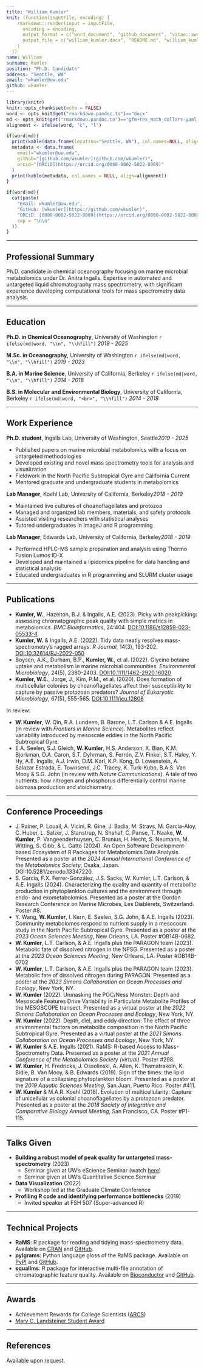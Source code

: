 ```yaml
---
title: "William Kumler"
knit: (function(inputFile, encoding) {
    rmarkdown::render(input = inputFile,
      encoding = encoding,
      output_format = c("word_document", "github_document", "vitae::awesomecv"),
      output_file = c("william_kumler.docx", "README.md", "william_kumler.pdf")
    )
  })
name: William
surname: Kumler
position: "Ph.D. Candidate"
address: "Seattle, WA"
email: "wkumler@uw.edu"
github: wkumler
---
```


```r
library(knitr)
knitr::opts_chunk$set(echo = FALSE)
word <- opts_knit$get("rmarkdown.pandoc.to")=="docx"
md <- opts_knit$get("rmarkdown.pandoc.to")=="gfm+tex_math_dollars-yaml_metadata_block"
alignment <- ifelse(word, "c", "l")
```

```r
if(word|md){
  print(kable(data.frame(location="Seattle, WA"), col.names=NULL, align = alignment))
  metadata <- data.frame(
    email="wkumler@uw.edu",
    github="[github.com/wkumler](github.com/wkumler)",
    orcid="[ORCiD](https://orcid.org/0000-0002-5022-8009)"
  )
  print(kable(metadata, col.names = NULL, align=alignment))
}
```

```r
if(word|md){
  cat(paste(
    "Email: wkumler@uw.edu",
    "GitHub: [wkumler](https://github.com/wkumler)",
    "ORCiD: [0000-0002-5022-8009](https://orcid.org/0000-0002-5022-8009)",
    sep = "\n\n"
  ))
}
```

---

## Professional Summary

Ph.D. candidate in chemical oceanography focusing on marine microbial metabolomics under Dr. Anitra Ingalls. Expertise in automated and untargeted liquid chromatography mass spectrometry, with significant experience developing computational tools for mass spectrometry data analysis.

---

## Education

**Ph.D. in Chemical Oceanography**, University of Washington `r ifelse(md|word, "\\n", "\\hfill")` _2019 - 2025_

**M.Sc. in Oceanography**, University of Washington `r ifelse(md|word, "\\n", "\\hfill")` _2019 - 2023_

**B.A. in Marine Science**, University of California, Berkeley `r ifelse(md|word, "\\n", "\\hfill")` _2014 - 2018_

**B.S. in Molecular and Environmental Biology**, University of California, Berkeley `r ifelse(md|word, "<br>", "\\hfill")` _2014 - 2018_

---

## Work Experience

**Ph.D. student**, Ingalls Lab, University of Washington, Seattle\hfill_2019 - 2025_

- Published papers on marine microbial metabolomics with a focus on untargeted methodologies
- Developed existing and novel mass spectrometry tools for analysis and visualization
- Fieldwork in the North Pacific Subtropical Gyre and California Current
- Mentored graduate and undergraduate students in metabolomics

**Lab Manager**, Koehl Lab, University of California, Berkeley\hfill_2018 - 2019_

- Maintained live cultures of choanoflagellates and protozoa
- Managed and organized lab members, materials, and safety protocols
- Assisted visiting researchers with statistical analyses
- Tutored undergraduates in ImageJ and R programming

**Lab Manager**, Edwards Lab, University of California, Berkeley\hfill_2018 - 2019_

- Performed HPLC-MS sample preparation and analysis using Thermo Fusion Lumos ID-X
- Developed and maintained a lipidomics pipeline for data handling and statistical analysis
- Educated undergraduates in R programming and SLURM cluster usage

---

## Publications

- **Kumler, W.**, Hazelton, B.J. & Ingalls, A.E. (2023). Picky with peakpicking: assessing chromatographic peak quality with simple metrics in metabolomics. _BMC Bioinformatics_, 24:404. [DOI:10.1186/s12859-023-05533-4](https://doi.org/10.1186/s12859-023-05533-4)
- **Kumler, W.** & Ingalls, A.E. (2022). Tidy data neatly resolves mass-spectrometry's ragged arrays. _R Journal_, 14(3), 193-202. [DOI:10.32614/RJ-2022-050](https://doi.org/10.32614/RJ-2022-050)
- Boysen, A.K., Durham, B.P., **Kumler, W.**, et al. (2022). Glycine betaine uptake and metabolism in marine microbial communities. _Environmental Microbiology_, 24(5), 2380-2403. [DOI:10.1111/1462-2920.16020](https://doi.org/10.1111/1462-2920.16020)
- **Kumler, W.E.**, Jorge, J., Kim, P.M., et al. (2020). Does formation of multicellular colonies by choanoflagellates affect their susceptibility to capture by passive protozoan predators? _Journal of Eukaryotic Microbiology_, 67(5), 555-565. [DOI:10.1111/jeu.12808](https://doi.org/10.1111/jeu.12808)

In review:

- **W. Kumler**, W. Qin, R.A. Lundeen, B. Barone, L.T. Carlson & A.E. Ingalls (in review with _Frontiers in Marine Science_). Metabolites reflect variability introduced by mesoscale eddies in the North Pacific Subtropical Gyre.
- E.A. Seelen, S.J. Gleich, **W. Kumler**, H.S. Anderson, X. Bian, K.M. Bjorkman, D.A. Caron, S.T. Dyhrman, S. Ferrón, Z.V. Finkel, S.T. Haley, Y. Hy, A.E. Ingalls, A.J. Irwin, D.M. Karl, K.P. Kong, D. Lowenstein, A. Salazar Estrada, E. Townsend, J.C. Tracey, K. Turk-Kubo, B.A.S. Van Mooy & S.G. John (in review with _Nature Communications_). A tale of two nutrients: how nitrogen and phosphorus differentially control marine biomass production and stoichiometry.

---

## Conference Proceedings

- J. Rainer, P. Louail, A. Vicini, R. Gine, J. Badia, M. Stravs, M. Garcia-Aloy, C. Huber, L. Salzer, J. Stanstrup, N. Shahaf, C. Panse, T. Naake, **W. Kumler**, P. Vangeenderhuysen, C. Brunius, H. Hecht, S. Neumann, M. Witting, S. Gibb, & L. Gatto (2024). An Open Software Development-based Ecosystem of R Packages for Metabolomics Data Analysis. Presented as a poster at the _2024 Annual International Conference of the Metabolomics Society_, Osaka, Japan. DOI:10.5281/zenodo.13347220.
- S. Garcia, F.X. Ferrer-González, J.S. Sacks, W. Kumler, L.T. Carlson, & A.E. Ingalls (2024). Characterizing the quality and quantity of metabolite production in phytoplankton cultures and the environment through endo- and exometabolomics. Presented as a poster at the Gordon Research Conference on Marine Microbes, Les Diablerets, Switzerland. Poster #8.
- Y. Wang, **W. Kumler**, I. Kern, E. Seelen, S.G. John, & A.E. Ingalls (2023). Community metabolomes respond to nutrient supply in a mesocosm study in the North Pacific Subtropical Gyre. Presented as a poster at the _2023 Ocean Sciences Meeting_, New Orleans, LA. Poster #OB14B-0682.
- **W. Kumler**, L.T. Carlson, & A.E. Ingalls plus the PARAGON team (2023). Metabolic fate of dissolved nitrogen in the NPSG. Presented as a poster at the _2023 Ocean Sciences Meeting_, New Orleans, LA. Poster #OB14B-0702
- **W. Kumler**, L.T. Carlson, & A.E. Ingalls plus the PARAGON team (2023). Metabolic fate of dissolved nitrogen during PARAGON. Presented as a poster at the _2023 Simons Collaboration on Ocean Processes and Ecology_, New York, NY.
- **W. Kumler** (2022). Unmasking the POC/Ness Monster: Depth and Mesoscale Features Drive Variability in Particulate Metabolite Profiles of the MESOSCOPE transect. Presented as a virtual poster at the _2022 Simons Collaboration on Ocean Processes and Ecology_, New York, NY.
- **W. Kumler** (2022). Depth, diel, and eddy direction: The effect of three environmental factors on metabolite composition in the North Pacific Subtropical Gyre. Presented as a virtual poster at the _2021 Simons Collaboration on Ocean Processes and Ecology_, New York, NY.
- **W. Kumler** & A.E. Ingalls (2021). RaMS: R-based Access to Mass-Spectrometry Data. Presented as a poster at the _2021 Annual Conference of the Metabolomics Society (virtual)_. Poster #298.
- **W. Kumler**, H. Fredricks, J. Ossolinski, A. Allen, K. Thamatrakoln, K. Bidle, B. Van Mooy, & B. Edwards (2019). Sign of the times: the lipid signature of a collapsing phytoplankton bloom. Presented as a poster at the _2019 Aquatic Sciences Meeting_, San Juan, Puerto Rico. Poster #411.
- **W. Kumler** & M.A.R. Koehl (2018). Evolution of multicellularity: Capture of unicellular vs colonial choanoflagellates by a protozoan predator. Presented as a poster at the _2018 Society of Integrative and Comparative Biology Annual Meeting_, San Francisco, CA. Poster #P1-115.

---

## Talks Given

- **Building a robust model of peak quality for untargeted mass-spectrometry** (2023)  
    - Seminar given at UW's eScience Seminar (watch [here](https://www.youtube.com/watch?v=fNtp53o1wqQ&ab_channel=UWeScienceInstitute))
    - Seminar given at UW's Quantitative Science Seminar

- **Data Visualization** (2022)  
    - Workshop led at the Graduate Climate Conference

- **Profiling R code and identifying performance bottlenecks** (2019)  
    - Invited speaker at FSH 507 (Super-advanced R)

---

## Technical Projects

- **RaMS**: R package for reading and tidying mass-spectrometry data. Available on [CRAN](https://cran.r-project.org/package=RaMS) and [GitHub](https://github.com/wkumler/RaMS).
- **pylgrams**: Python language gloss of the RaMS package. Available on [PyPI](https://pypi.org/project/pylgrams/) and [GitHub](https://github.com/wkumler/pylgrams).
- **squallms**: R package for interactive multi-file annotation of chromatographic feature quality. Available on [Bioconductor](https://bioconductor.org/packages/devel/bioc/html/squallms.html) and [GitHub](https://github.com/wkumler/squallms).

---

## Awards

- Achievement Rewards for College Scientists ([ARCS](https://www.arcsfoundation.org/))
- [Mary C. Landsteiner Student Award](https://www.ocean.washington.edu/story/Mary_LandsteinerScholar)

---

## References

Available upon request.

